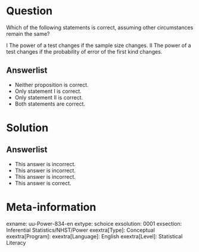 Question
========
  
Which of the following statements is correct, assuming other circumstances remain the same?

I The power of a test changes if the sample size changes. II The power of a test changes if the probability of error of the first kind changes.

  
Answerlist
----------
* Neither proposition is correct.
* Only statement I is correct.
* Only statement II is correct.
* Both statements are correct.

Solution
========

Answerlist
----------
* This answer is incorrect.
* This answer is incorrect.
* This answer is incorrect.
* This answer is correct.

Meta-information
================
exname: uu-Power-834-en
extype: schoice
exsolution: 0001
exsection: Inferential Statistics/NHST/Power
exextra[Type]: Conceptual
exextra[Program]: 
exextra[Language]: English
exextra[Level]: Statistical Literacy
